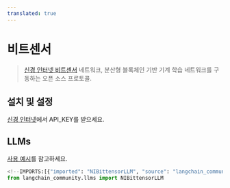 ```yaml
---
translated: true
---
```


# 비트센서

>[신경 인터넷 비트센서](https://neuralinternet.ai/) 네트워크, 분산형 블록체인 기반 기계 학습 네트워크를 구동하는 오픈 소스 프로토콜.

## 설치 및 설정

[신경 인터넷](https://neuralinternet.ai/)에서 API_KEY를 받으세요.

## LLMs

[사용 예시](/docs/integrations/llms/bittensor)를 참고하세요.

```python
<!--IMPORTS:[{"imported": "NIBittensorLLM", "source": "langchain_community.llms", "docs": "https://api.python.langchain.com/en/latest/llms/langchain_community.llms.bittensor.NIBittensorLLM.html", "title": "Bittensor"}]-->
from langchain_community.llms import NIBittensorLLM
```
